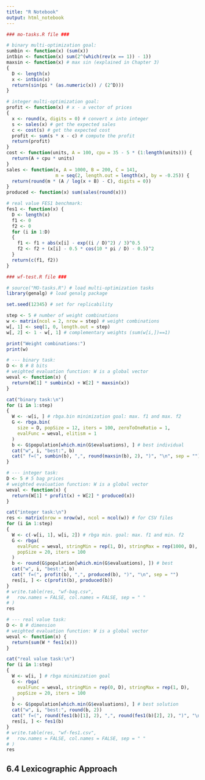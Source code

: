 ```yaml
---
title: "R Notebook"
output: html_notebook
---
```


```r
### mo-tasks.R file ###

# binary multi-optimization goal:
sumbin <- function(x) (sum(x))
intbin <- function(x) sum(2^(which(rev(x == 1)) - 1))
maxsin <- function(x) # max sin (explained in Chapter 3)
{
  D <- length(x)
  x <- intbin(x)
  return(sin(pi * (as.numeric(x)) / (2^D)))
}

# integer multi-optimization goal:
profit <- function(x) # x - a vector of prices
{
  x <- round(x, digits = 0) # convert x into integer
  s <- sales(x) # get the expected sales
  c <- cost(s) # get the expected cost
  profit <- sum(s * x - c) # compute the profit
  return(profit)
}
cost <- function(units, A = 100, cpu = 35 - 5 * (1:length(units))) {
  return(A + cpu * units)
}
sales <- function(x, A = 1000, B = 200, C = 141,
                  m = seq(2, length.out = length(x), by = -0.25)) {
  return(round(m * (A / log(x + B) - C), digits = 0))
}
produced <- function(x) sum(sales(round(x)))

# real value FES1 benchmark:
fes1 <- function(x) {
  D <- length(x)
  f1 <- 0
  f2 <- 0
  for (i in 1:D)
  {
    f1 <- f1 + abs(x[i] - exp((i / D)^2) / 3)^0.5
    f2 <- f2 + (x[i] - 0.5 * cos(10 * pi / D) - 0.5)^2
  }
  return(c(f1, f2))
}
```

```r
### wf-test.R file ###

# source("MO-tasks.R") # load multi-optimization tasks
library(genalg) # load genalg package

set.seed(12345) # set for replicability

step <- 5 # number of weight combinations
w <- matrix(ncol = 2, nrow = step) # weight combinations
w[, 1] <- seq(1, 0, length.out = step)
w[, 2] <- 1 - w[, 1] # complementary weights (sum(w[i,])==1)

print("Weight combinations:")
print(w)

# --- binary task:
D <- 8 # 8 bits
# weighted evaluation function: W is a global vector
weval <- function(x) {
  return(W[1] * sumbin(x) + W[2] * maxsin(x))
}

cat("binary task:\n")
for (i in 1:step)
{
  W <- -w[i, ] # rbga.bin minimization goal: max. f1 and max. f2
  G <- rbga.bin(
    size = D, popSize = 12, iters = 100, zeroToOneRatio = 1,
    evalFunc = weval, elitism = 1
  )
  b <- G$population[which.min(G$evaluations), ] # best individual
  cat("w", i, "best:", b)
  cat(" f=(", sumbin(b), ",", round(maxsin(b), 2), ")", "\n", sep = "")
}
```

```r
# --- integer task:
D <- 5 # 5 bag prices
# weighted evaluation function: W is a global vector
weval <- function(x) {
  return(W[1] * profit(x) + W[2] * produced(x))
}

cat("integer task:\n")
res <- matrix(nrow = nrow(w), ncol = ncol(w)) # for CSV files
for (i in 1:step)
{
  W <- c(-w[i, 1], w[i, 2]) # rbga min. goal: max. f1 and min. f2
  G <- rbga(
    evalFunc = weval, stringMin = rep(1, D), stringMax = rep(1000, D),
    popSize = 20, iters = 100
  )
  b <- round(G$population[which.min(G$evaluations), ]) # best
  cat("w", i, "best:", b)
  cat(" f=(", profit(b), ",", produced(b), ")", "\n", sep = "")
  res[i, ] <- c(profit(b), produced(b))
}
# write.table(res, "wf-bag.csv",
#   row.names = FALSE, col.names = FALSE, sep = " "
# )
res
```

```r
# --- real value task:
D <- 8 # dimension
# weighted evaluation function: W is a global vector
weval <- function(x) {
  return(sum(W * fes1(x)))
}

cat("real value task:\n")
for (i in 1:step)
{
  W <- w[i, ] # rbga minimization goal
  G <- rbga(
    evalFunc = weval, stringMin = rep(0, D), stringMax = rep(1, D),
    popSize = 20, iters = 100
  )
  b <- G$population[which.min(G$evaluations), ] # best solution
  cat("w", i, "best:", round(b, 2))
  cat(" f=(", round(fes1(b)[1], 2), ",", round(fes1(b)[2], 2), ")", "\n", sep = "")
  res[i, ] <- fes1(b)
}
# write.table(res, "wf-fes1.csv",
#   row.names = FALSE, col.names = FALSE, sep = " "
# )
res
```

## 6.4 Lexicographic Approach
